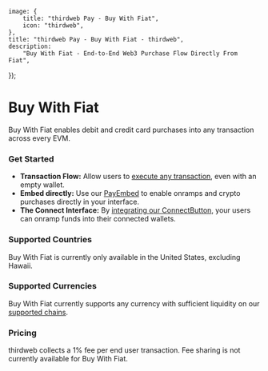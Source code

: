 
	image: {
		title: "thirdweb Pay - Buy With Fiat",
		icon: "thirdweb",
	},
	title: "thirdweb Pay - Buy With Fiat - thirdweb",
	description:
		"Buy With Fiat - End-to-End Web3 Purchase Flow Directly From Fiat",
});

# Buy With Fiat

Buy With Fiat enables debit and credit card purchases into any transaction across every EVM.

### Get Started

- **Transaction Flow:** Allow users to [execute any transaction](/connect/pay/get-started#send-a-transaction-with-pay), even with an empty wallet.
- **Embed directly:** Use our [PayEmbed](/connect/pay/get-started#embed-pay) to enable onramps and crypto purchases directly in your interface.
- **The Connect Interface:** By [integrating our ConnectButton](/connect/ConnectButton), your users can onramp funds into their connected wallets.

<DocImage src={BuyWithFiatImage} />

### Supported Countries

Buy With Fiat is currently only available in the United States, excluding Hawaii.

### Supported Currencies

Buy With Fiat currently supports any currency with sufficient liquidity on our [supported chains](/connect/pay/supported-chains).

### Pricing

thirdweb collects a 1% fee per end user transaction. Fee sharing is not currently available for Buy With Fiat.
